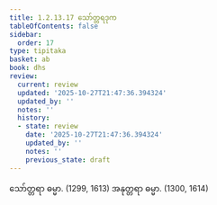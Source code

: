 ```yaml
---
title: 1.2.13.17 သော်တ္တရဒုက
tableOfContents: false
sidebar:
  order: 17
type: tipitaka
basket: ab
book: dhs
review:
  current: review
  updated: '2025-10-27T21:47:36.394324'
  updated_by: ''
  notes: ''
  history:
  - state: review
    date: '2025-10-27T21:47:36.394324'
    updated_by: ''
    notes: ''
    previous_state: draft
---
```



<ReviewStatus review={frontmatter.review} showDetails={true} />

<HypothesisAnnotation frontmatter={frontmatter} />

<DynamicBreadcrumb />

<Division number="121" book="dhs" e="ch" v="29" p="15">

<Paragraph number="277" book="dhs">
သော်တ္တရာ ဓမ္မာ. (<Emphasis>1299, 1613</Emphasis>)
</Paragraph>

<Paragraph number="278" book="dhs">
အနုတ္တရာ ဓမ္မာ. (<Emphasis>1300, 1614</Emphasis>)
</Paragraph>
</Division>
